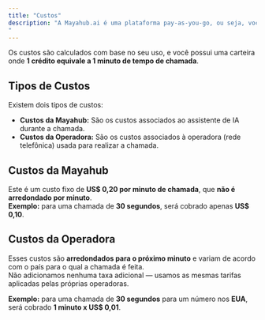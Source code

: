 ```yaml
---
title: "Custos"
description: "A Mayahub.ai é uma plataforma pay-as-you-go, ou seja, você paga apenas pelo que usar.
"
---
```


Os custos são calculados com base no seu uso, e você possui uma carteira onde **1 crédito equivale a 1 minuto de tempo de chamada**.

## Tipos de Custos

Existem dois tipos de custos:

- **Custos da Mayahub:** São os custos associados ao assistente de IA durante a chamada.
- **Custos da Operadora:** São os custos associados à operadora (rede telefônica) usada para realizar a chamada.

## Custos da Mayahub

Este é um custo fixo de **US\$ 0,20 por minuto de chamada**, que **não é arredondado por minuto**.\
**Exemplo:** para uma chamada de **30 segundos**, será cobrado apenas **US\$ 0,10**.

## Custos da Operadora

Esses custos são **arredondados para o próximo minuto** e variam de acordo com o país para o qual a chamada é feita.\
Não adicionamos nenhuma taxa adicional — usamos as mesmas tarifas aplicadas pelas próprias operadoras.

**Exemplo:** para uma chamada de **30 segundos** para um número nos **EUA**, será cobrado **1 minuto x US\$ 0,01**.